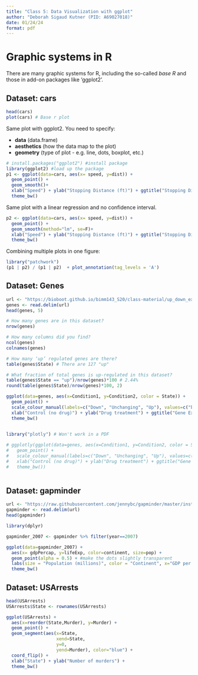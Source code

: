 ```yaml
---
title: "Class 5: Data Visualization with ggplot"
author: "Deborah Sigaud Kutner (PID: A69027018)"
date: 01/24/24
format: pdf
---
```


# Graphic systems in R

There are many graphic systems for R, including the so-called *base R* and those in add-on packages like 'ggplot2'. 

## Dataset: cars

```r
head(cars) 
plot(cars) # Base r plot
```

Same plot with ggplot2. You need to specify:

- **data** (data.frame)
- **aesthetics** (how the data map to the plot)
- **geometry** (type of plot - e.g. line, dots, boxplot, etc.)

```r
# install.packages("ggplot2") #install package
library(ggplot2) #load up the package
p1 <- ggplot(data=cars, aes(x= speed, y=dist)) +
  geom_point() +
  geom_smooth()+
  xlab("Speed") + ylab("Stopping Distance (ft)") + ggtitle("Stopping Distance of Old Cars") +
  theme_bw()

```

Same plot with a linear regression and no confidence interval.

```r
p2 <- ggplot(data=cars, aes(x= speed, y=dist)) +
  geom_point() +
  geom_smooth(method="lm", se=F)+
  xlab("Speed") + ylab("Stopping Distance (ft)") + ggtitle("Stopping Distance of Old Cars") +
  theme_bw()
```

Combining multiple plots in one figure:

```r
library("patchwork")
(p1 | p2) / (p1 | p2)  + plot_annotation(tag_levels = 'A')
```

## Dataset: Genes

```r
url <- "https://bioboot.github.io/bimm143_S20/class-material/up_down_expression.txt"
genes <- read.delim(url)
head(genes, 5)
```


```r
# How many genes are in this dataset?
nrow(genes)

# How many columns did you find?
ncol(genes)
colnames(genes)

# How many ‘up’ regulated genes are there?
table(genes$State) # There are 127 "up"

# What fraction of total genes is up-regulated in this dataset? 
table(genes$State == "up")/nrow(genes)*100 # 2.44%
round(table(genes$State)/nrow(genes)*100, 2)
```



```r
ggplot(data=genes, aes(x=Condition1, y=Condition2, color = State)) +
  geom_point() +
  scale_colour_manual(labels=c("Down", "Unchanging", "Up"), values=c("blue","gray","red") ) +
  xlab("Control (no drug)") + ylab("Drug treatment") + ggtitle("Gene Expression Changes Upon Drug Treatment") +
  theme_bw()
  
```

```r
library("plotly") # Won't work in a PDF

# ggplotly(ggplot(data=genes, aes(x=Condition1, y=Condition2, color = State, name = Gene)) +
#   geom_point() +
#   scale_colour_manual(labels=c("Down", "Unchanging", "Up"), values=c("blue","gray","red") ) +
#   xlab("Control (no drug)") + ylab("Drug treatment") + ggtitle("Gene Expression Changes Upon Drug Treatment") +
#   theme_bw())
  
```

## Dataset: gapminder 

```r
url <- "https://raw.githubusercontent.com/jennybc/gapminder/master/inst/extdata/gapminder.tsv"
gapminder <- read.delim(url)
head(gapminder)

library(dplyr)

gapminder_2007 <- gapminder %>% filter(year==2007)

ggplot(data=gapminder_2007) +
  aes(x= gdpPercap, y=lifeExp, color=continent, size=pop) +
  geom_point(alpha = 0.5) + #make the dots slightly transparent
  labs(size = "Population (millions)", color = "Continent", x="GDP per capita", y="Life Expectancy (years)") +
  theme_bw()

```

## Dataset: USArrests

```r
head(USArrests)
USArrests$State <- rownames(USArrests)

ggplot(USArrests) +
  aes(x=reorder(State,Murder), y=Murder) +
  geom_point() +
  geom_segment(aes(x=State, 
                   xend=State, 
                   y=0, 
                   yend=Murder), color="blue") +
  coord_flip() +
  xlab("State") + ylab("Number of murders") +
  theme_bw()

```

